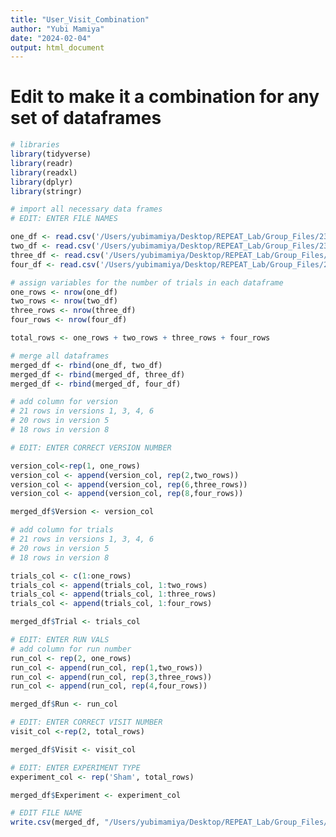```yaml
---
title: "User_Visit_Combination"
author: "Yubi Mamiya"
date: "2024-02-04"
output: html_document
---
```


# Edit to make it a combination for any set of dataframes

```r
# libraries
library(tidyverse)
library(readr)
library(readxl)
library(dplyr)
library(stringr)

# import all necessary data frames
# EDIT: ENTER FILE NAMES

one_df <- read.csv('/Users/yubimamiya/Desktop/REPEAT_Lab/Group_Files/233Version1Clean.csv')
two_df <- read.csv('/Users/yubimamiya/Desktop/REPEAT_Lab/Group_Files/233Version2Clean.csv')
three_df <- read.csv('/Users/yubimamiya/Desktop/REPEAT_Lab/Group_Files/233Version6Clean.csv')
four_df <- read.csv('/Users/yubimamiya/Desktop/REPEAT_Lab/Group_Files/233Version8Clean.csv')

# assign variables for the number of trials in each dataframe
one_rows <- nrow(one_df)
two_rows <- nrow(two_df)
three_rows <- nrow(three_df)
four_rows <- nrow(four_df)

total_rows <- one_rows + two_rows + three_rows + four_rows

# merge all dataframes
merged_df <- rbind(one_df, two_df)
merged_df <- rbind(merged_df, three_df)
merged_df <- rbind(merged_df, four_df)

# add column for version
# 21 rows in versions 1, 3, 4, 6
# 20 rows in version 5
# 18 rows in version 8

# EDIT: ENTER CORRECT VERSION NUMBER

version_col<-rep(1, one_rows)
version_col <- append(version_col, rep(2,two_rows))
version_col <- append(version_col, rep(6,three_rows))
version_col <- append(version_col, rep(8,four_rows))

merged_df$Version <- version_col

# add column for trials
# 21 rows in versions 1, 3, 4, 6
# 20 rows in version 5
# 18 rows in version 8

trials_col <- c(1:one_rows)
trials_col <- append(trials_col, 1:two_rows)
trials_col <- append(trials_col, 1:three_rows)
trials_col <- append(trials_col, 1:four_rows)

merged_df$Trial <- trials_col

# EDIT: ENTER RUN VALS
# add column for run number
run_col <- rep(2, one_rows)
run_col <- append(run_col, rep(1,two_rows))
run_col <- append(run_col, rep(3,three_rows))
run_col <- append(run_col, rep(4,four_rows))

merged_df$Run <- run_col

# EDIT: ENTER CORRECT VISIT NUMBER
visit_col <-rep(2, total_rows)

merged_df$Visit <- visit_col

# EDIT: ENTER EXPERIMENT TYPE
experiment_col <- rep('Sham', total_rows)

merged_df$Experiment <- experiment_col

# EDIT FILE NAME
write.csv(merged_df, "/Users/yubimamiya/Desktop/REPEAT_Lab/Group_Files/233Combination.csv", row.names=FALSE)
```